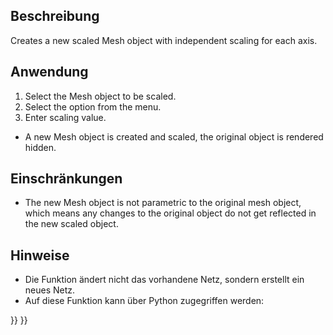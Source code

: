 <languages/>

{{Docnav/de
|[[OpenSCAD_MirrorMeshFeature/de|NetzelementSpiegeln]]
|[[OpenSCAD_ResizeMeshFeature/de|NetzelementSkalieren]]
|[[OpenSCAD_Workbench/de|OpenSCAD]]
|IconL=OpenSCAD_MirrorMeshFeature.svg
|IconR=OpenSCAD_ResizeMeshFeature.svg
|IconC=Workbench_OpenSCAD.svg
}}

{{GuiCommand/de
|Name=OpenSCAD ScaleMeshFeature
|Name/de=OpenSCAD NetzelementSkalieren
|MenuLocation=OpenSCAD → Netzelement skalieren
|Workbenches=[[OpenSCAD_Workbench/de|OpenSCAD]]
|SeeAlso=[[Mesh_Scale/de|Mesh Skalieren]]
}}

<span id="Description"></span>
==Beschreibung== 

<div lang="en" dir="ltr" class="mw-content-ltr">
Creates a new scaled Mesh object with independent scaling for each axis.
</div>

<span id="Usage"></span>
==Anwendung== 

<div lang="en" dir="ltr" class="mw-content-ltr">
# Select the Mesh object to be scaled.
# Select the {{MenuCommand|OpenSCAD → [[Image:OpenSCAD_ScaleMeshFeature.svg|16px]] Scale Mesh Feature}} option from the menu.
# Enter scaling value.
* A new Mesh object is created and scaled, the original object is rendered hidden.
</div>

<span id="Limitations"></span>
==Einschränkungen== 

<div lang="en" dir="ltr" class="mw-content-ltr">
* The new Mesh object is not parametric to the original mesh object, which means any changes to the original object do not get reflected in the new scaled object.
</div>

<span id="Notes"></span>
==Hinweise== 

* Die Funktion ändert nicht das vorhandene Netz, sondern erstellt ein neues Netz.
* Auf diese Funktion kann über Python zugegriffen werden:

{{Code|code=
import OpenSCADUtils
import Mesh
#this assumes an existing object in the document named "Mesh" that you wish to scale
original_mesh = App.ActiveDocument.Mesh
scaled_mesh = OpenSCADUtils.scalemesh(original_mesh.Mesh, FreeCAD.Base.Vector(1,0,0))
Mesh.show(scaled_mesh)
}}


{{Docnav/de
|[[OpenSCAD_MirrorMeshFeature/de|NetzelementSpiegeln]]
|[[OpenSCAD_ResizeMeshFeature/de|NetzelementSkalieren]]
|[[OpenSCAD_Workbench/de|OpenSCAD]]
|IconL=OpenSCAD_MirrorMeshFeature.svg
|IconR=OpenSCAD_ResizeMeshFeature.svg
|IconC=Workbench_OpenSCAD.svg
}}

{{OpenSCAD_Tools_navi{{#translation:}}}}
{{Userdocnavi{{#translation:}}}}